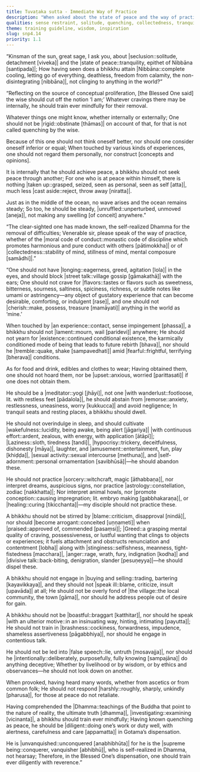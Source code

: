 ```yaml
---
title: Tuvaṭaka sutta - Immediate Way of Practice
description: "When asked about the state of peace and the way of practice to reach it, the Buddha describes this state as being steady and unruffled, like the middle of the ocean where no wave arises. He then shares the immediate way of practice to achieve it: guarding the senses, letting go of indulgence, to be a meditator who cultivates wakefulness, and through investigation, abandoning a host of unwholesome qualities."
qualities: sense restraint, solitude, quenching, collectedness, tranquility, mental proliferation, imperturbable, craving, fear, cultivation, non-regret, wakefulness, continuous effort, laziness, hypocrisy, wrong livelihood, conceit, greed, stinginess, anger, wrong speech, boastfulness, brashness, treachery, examination, diligence
theme: training guideline, wisdom, inspiration
slug: snp4.14
priority: 1.1
---
```


“Kinsman of the sun, great sage, I ask you,
about |seclusion::solitude, detachment [viveka]| and the |state of peace::tranquility, epithet of Nibbāna [santipada]|;
How having seen does a bhikkhu attain |Nibbāna::complete cooling, letting go of everything, deathless, freedom from calamity, the non-disintegrating [nibbāna]|,
not clinging to anything in the world?”

“Reflecting on the source of conceptual proliferation,
[the Blessed One said]
the wise should cut off the notion ‘I am;’
Whatever cravings there may be internally,
he should train ever mindfully for their removal.

Whatever things one might know,
whether internally or externally;
One should not be |rigid::obstinate [thāmas]| on account of that,
for that is not called quenching by the wise.

Because of this one should not think oneself better,
nor should one consider oneself inferior or equal;
When touched by various kinds of experiences,
one should not regard them personally, nor construct [concepts and opinions].

It is internally that he should achieve peace,
a bhikkhu should not seek peace through another;
For one who is at peace within himself,
there is nothing |taken up::grasped, seized, seen as personal, seen as self [atta]|, much less |cast aside::reject, throw away [niratta]|.

Just as in the middle of the ocean,
no wave arises and the ocean remains steady;
So too, he should be steady, |unruffled::unperturbed, unmoved [aneja]|,
not making any swelling [of conceit] anywhere.”

“The clear-sighted one has made known,
the self-realized Dhamma for the removal of difficulties;
Venerable sir, please speak of the way of practice,
whether of the |moral code of conduct::monastic code of discipline which promotes harmonious and pure conduct with others [pātimokkha]| or of |collectedness::stability of mind, stillness of mind, mental composure [samādhi]|.”

“One should not have |longing::eagerness, greed, agitation [lola]| in the eyes,
and should block |street talk::village gossip [gāmakathā]| with the ears;
One should not crave for |flavors::tastes or flavors such as sweetness, bitterness, sourness, saltiness, spiciness, richness, or subtle notes like umami or astringency—any object of gustatory experience that can become desirable, comforting, or indulgent [rase]|,
and one should not |cherish::make, possess, treasure [mamāyati]| anything in the world as ‘mine.’

When touched by |an experience::contact, sense impingement [phassa]|,
a bhikkhu should not |lament::mourn, wail [paridevi]| anywhere;
He should not yearn for |existence::continued conditional existence, the karmically conditioned mode of being that leads to future rebirth [bhava]|,
nor should he |tremble::quake, shake [sampavedhati]| amid |fearful::frightful, terrifying [bherava]| conditions.

As for food and drink,
edibles and clothes to wear;
Having obtained them, one should not hoard them,
nor be |upset::anxious, worried [parittasati]| if one does not obtain them.

He should be a |meditator::yogi [jhāyi]|, not one |with wanderlust::footloose, lit. with restless feet [pādalola]|,
he should abstain from |remorse::anxiety, restlessness, uneasiness, worry [kukkucca]| and avoid negligence;
In tranquil seats and resting places,
a bhikkhu should dwell.

He should not overindulge in sleep,
and should cultivate |wakefulness::lucidity, being awake, being alert [jāgariya]| |with continuous effort::ardent, zealous, with energy, with application [ātāpī]|;
|Laziness::sloth, tiredness [tandi]|, |hypocrisy::trickery, deceitfulness, dishonesty [māya]|, laughter, and |amusement::entertainment, fun, play [khiḍḍa]|,
|sexual activity::sexual intercourse [methuna]|, and |self-adornment::personal ornamentation [savibhūsā]|—he should abandon these.

He should not practice |sorcery::witchcraft, magic [āthabbaṇa]|, nor interpret dreams,
auspicious signs, nor practice |astrology::constellation, zodiac [nakkhatta]|;
Nor interpret animal howls, nor |promote conception::causing impregnation; lit. embryo making [gabbhakaraṇa]|,
or |healing::curing [tikicchanta]|—my disciple should not practice these.

A bhikkhu should not be stirred by |blame::criticism, disapproval [nindā]|,
nor should |become arrogant::conceited [uṇṇameti]| when |praised::approved of, commended [pasaṃsi]|;
|Greed::a grasping mental quality of craving, possessiveness, or lustful wanting that clings to objects or experiences; it fuels attachment and obstructs renunciation and contentment [lobha]| along with |stinginess::selfishness, meanness, tight-fistedness [macchara]|,
|anger::rage, wrath, fury, indignation [kodha]| and |divisive talk::back-biting, denigration, slander [pesuṇeyya]|—he should dispel these.

A bhikkhu should not engage in |buying and selling::trading, bartering [kayavikkaya]|,
and they should not |speak ill::blame, criticize, insult [upavāda]| at all;
He should not be overly fond of |the village::the local community, the town [gāma]|,
nor should he address people out of desire for gain.

A bhikkhu should not be |boastful::braggart [katthitar]|,
nor should he speak |with an ulterior motive::in an insinuating way, hinting, intimating [payutta]|;
He should not train in |brashness::cockiness, forwardness, impudence, shameless assertiveness [pāgabbhiya]|,
nor should he engage in contentious talk.

He should not be led into |false speech::lie, untruth [mosavajja]|,
nor should he |intentionally::deliberately, purposefully, fully knowing [sampajāna]| do anything deceptive;
Whether by livelihood or by wisdom,
or by ethics and observances—he should not look down on another.

When provoked, having heard many words,
whether from ascetics or from common folk;
He should not respond |harshly::roughly, sharply, unkindly [pharusa]|,
for those at peace do not retaliate.

Having comprehended the |Dhamma::teachings of the Buddha that point to the nature of reality, the ultimate truth [dhamma]|,
|investigating::examining [vicinanta]|, a bhikkhu should train ever mindfully;
Having known quenching as peace,
he should be |diligent::doing one’s work or duty well, with alertness, carefulness and care [appamatta]| in Gotama’s dispensation.

He is |unvanquished::unconquered [anabhibhūta]| for he is the |supreme being::conquerer, vanquisher [abhibhū]|,
who is self-realized in Dhamma, not hearsay;
Therefore, in the Blessed One’s dispensation,
one should train ever diligently with reverence.”